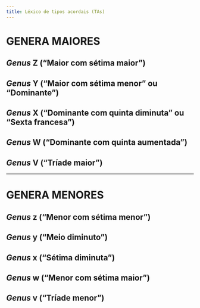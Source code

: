 ```yaml
---
title: Léxico de tipos acordais (TAs)
---
```


# GENERA MAIORES

## *Genus* Z ("Maior com sétima maior")


## *Genus* Y ("Maior com sétima menor" ou "Dominante")


## *Genus* X ("Dominante com quinta diminuta" ou "Sexta francesa")


## *Genus* W ("Dominante com quinta aumentada")


## *Genus* V ("Tríade maior")

---

# GENERA MENORES

## *Genus* z ("Menor com sétima menor")


## *Genus* y ("Meio diminuto")


## *Genus* x ("Sétima diminuta")


## *Genus* w ("Menor com sétima maior")


## *Genus* v ("Tríade menor")

